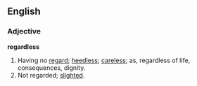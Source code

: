 ==English==

===Adjective===

'''regardless'''

#Having no [[regard]]; [[heed]]less; [[careless]]; as, regardless of life, consequences, dignity.
#Not regarded; [[slight]]ed.